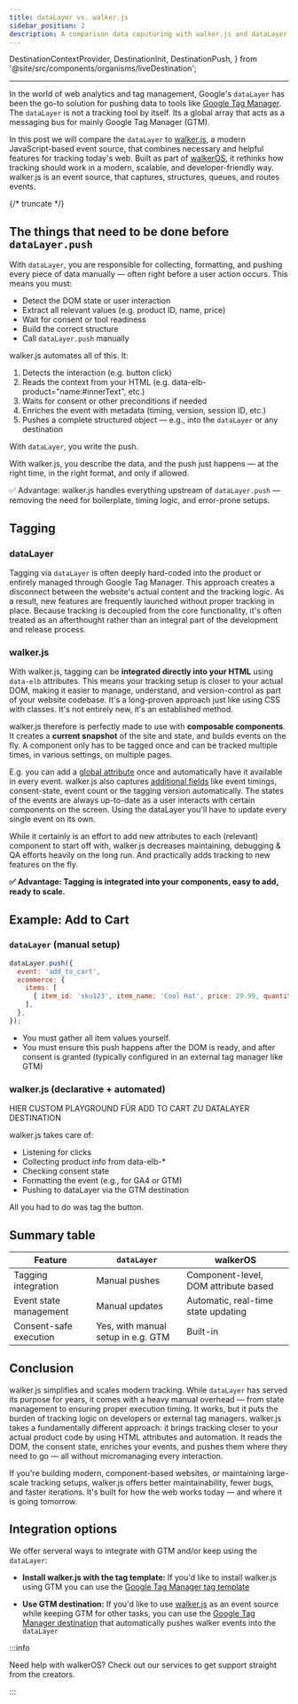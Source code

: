 ```yaml
---
title: dataLayer vs. walker.js
sidebar_position: 2
description: A comparison data caputuring with walker.js and dataLayer.
---
```


  DestinationContextProvider,
  DestinationInit,
  DestinationPush,
} from '@site/src/components/organisms/liveDestination';

---

<DestinationContextProvider destination={destinationMetaPixel} fnName="fbq" >

In the world of web analytics and tag management, Google's `dataLayer` has been
the go-to solution for pushing data to tools like
[Google Tag Manager](https://marketingplatform.google.com/about/tag-manager/).
The `dataLayer` is not a tracking tool by itself. Its a global array that acts
as a messaging bus for mainly Google Tag Manager (GTM).

In this post we will compare the `dataLayer` to
[walker.js](https://github.com/elbwalker/walkerOS/tree/main/packages/sources/walkerjs/src),
a modern JavaScript-based event source, that combines necessary and helpful
features for tracking today's web. Built as part of
[walkerOS](https://github.com/elbwalker/walkerOS), it rethinks how tracking
should work in a modern, scalable, and developer-friendly way. walker.js is an
event source, that captures, structures, queues, and routes events.

{/* truncate */}

## The things that need to be done before `dataLayer.push`

With `dataLayer`, you are responsible for collecting, formatting, and pushing
every piece of data manually — often right before a user action occurs. This
means you must:

- Detect the DOM state or user interaction
- Extract all relevant values (e.g. product ID, name, price)
- Wait for consent or tool readiness
- Build the correct structure
- Call `dataLayer.push` manually

walker.js automates all of this. It:

1. Detects the interaction (e.g. button click)
2. Reads the context from your HTML (e.g. data-elb-product="name:#innerText",
   etc.)
3. Waits for consent or other preconditions if needed
4. Enriches the event with metadata (timing, version, session ID, etc.)
5. Pushes a complete structured object — e.g., into the `dataLayer` or any
   destination

With `dataLayer`, you write the push.

With walker.js, you describe the data, and the push just happens — at the right
time, in the right format, and only if allowed.

✅ Advantage: walker.js handles everything upstream of `dataLayer.push` —
removing the need for boilerplate, timing logic, and error-prone setups.

## Tagging

### dataLayer

Tagging via `dataLayer` is often deeply hard-coded into the product or entirely
managed through Google Tag Manager. This approach creates a disconnect between
the website's actual content and the tracking logic. As a result, new features
are frequently launched without proper tracking in place. Because tracking is
decoupled from the core functionality, it's often treated as an afterthought
rather than an integral part of the development and release process.

### walker.js

With walker.js, tagging can be **integrated directly into your HTML** using
`data-elb` attributes. This means your tracking setup is closer to your actual
DOM, making it easier to manage, understand, and version-control as part of your
website codebase. It's a long-proven approach just like using CSS with classes.
It's not entirely new, it's an established method.

walker.js therefore is perfectly made to use with **composable components**. It
creates a **current snapshot** of the site and state, and builds events on the
fly. A component only has to be tagged once and can be tracked multiple times,
in various settings, on multiple pages.

E.g. you can add a
[global attribute](https://www.elbwalker.com/docs/sources/walkerjs/tagging#globals)
once and automatically have it available in every event. walker.js also captures
[additional fields](https://www.elbwalker.com/docs/sources/walkerjs/) like event
timings, consent-state, event count or the tagging version automatically. The
states of the events are always up-to-date as a user interacts with certain
components on the screen. Using the dataLayer you'll have to update every single
event on its own.

While it certainly is an effort to add new attributes to each (relevant)
component to start off with, walker.js decreases maintaining, debugging & QA
efforts heavily on the long run. And practically adds tracking to new features
on the fly.

**✅ Advantage: Tagging is integrated into your components, easy to add, ready
to scale.**

## Example: Add to Cart

### `dataLayer` (manual setup)

```js
dataLayer.push({
  event: 'add_to_cart',
  ecommerce: {
    items: [
      { item_id: 'sku123', item_name: 'Cool Hat', price: 29.99, quantity: 1 },
    ],
  },
});
```

- You must gather all item values yourself.
- You must ensure this push happens after the DOM is ready, and after consent is
  granted (typically configured in an external tag manager like GTM)

### walker.js (declarative + automated)

HIER CUSTOM PLAYGROUND FÜR ADD TO CART ZU DATALAYER DESTINATION

walker.js takes care of:

- Listening for clicks
- Collecting product info from data-elb-\*
- Checking consent state
- Formatting the event (e.g., for GA4 or GTM)
- Pushing to dataLayer via the GTM destination

All you had to do was tag the button.

## Summary table

| Feature                | `dataLayer`                        | walkerOS                             |
| ---------------------- | ---------------------------------- | ------------------------------------ |
| Tagging integration    | Manual pushes                      | Component-level, DOM attribute based |
| Event state management | Manual updates                     | Automatic, real-time state updating  |
| Consent-safe execution | Yes, with manual setup in e.g. GTM | Built-in                             |

## Conclusion

walker.js simplifies and scales modern tracking. While `dataLayer` has served
its purpose for years, it comes with a heavy manual overhead — from state
management to ensuring proper execution timing. It works, but it puts the burden
of tracking logic on developers or external tag managers. walker.js takes a
fundamentally different approach: it brings tracking closer to your actual
product code by using HTML attributes and automation. It reads the DOM, the
consent state, enriches your events, and pushes them where they need to go — all
without micromanaging every interaction.

If you're building modern, component-based websites, or maintaining large-scale
tracking setups, walker.js offers better maintainability, fewer bugs, and faster
iterations. It's built for how the web works today — and where it is going
tomorrow.

## Integration options

We offer serveral ways to integrate with GTM and/or keep using the `dataLayer`:

- **Install walker.js with the tag template:** If you'd like to install
  walker.js using GTM you can use the
  [Google Tag Manager tag template](https://www.elbwalker.com/docs/sources/walkerjs/installation/gtm/)

- **Use GTM destination:** If you'd like to use
  [walker.js](https://www.elbwalker.com/docs/sources/walkerjs/) as an event
  source while keeping GTM for other tasks, you can use the
  [Google Tag Manager destination](https://www.elbwalker.com/docs/destinations/google-gtm)
  that automatically pushes walker events into the `dataLayer`

</DestinationContextProvider>

:::info

Need help with walkerOS? Check out our&nbsp;<Link to="/services">services</Link>
to get support straight from the creators.

:::
